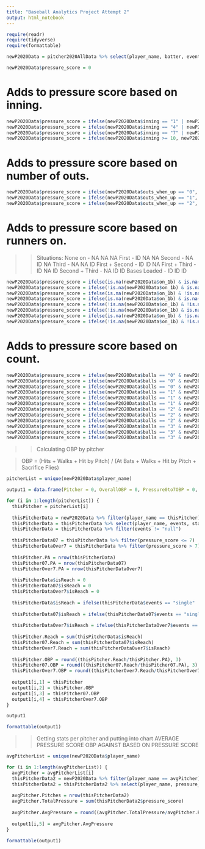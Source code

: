 ---
title: "Baseball Analytics Project Attempt 2"
output: html_notebook
---

```{r}
require(readr)
require(tidyverse)
require(formattable)
```

```{r}
newP2020Data = pitcher2020AllData %>% select(player_name, batter, events, stand, p_throws, balls, strikes, on_3b, on_2b, on_1b, outs_when_up, inning)

newP2020Data$pressure_score = 0
```

# Adds to pressure score based on inning.

```{r message=TRUE, warning=TRUE}

newP2020Data$pressure_score = ifelse(newP2020Data$inning == "1" | newP2020Data$inning == "2" | newP2020Data$inning == "3", newP2020Data$pressure_score+1, newP2020Data$pressure_score)
newP2020Data$pressure_score = ifelse(newP2020Data$inning == "4" | newP2020Data$inning == "5" | newP2020Data$inning == "6", newP2020Data$pressure_score+2, newP2020Data$pressure_score)
newP2020Data$pressure_score = ifelse(newP2020Data$inning == "7" | newP2020Data$inning == "8" | newP2020Data$inning == "9", newP2020Data$pressure_score+3, newP2020Data$pressure_score)
newP2020Data$pressure_score = ifelse(newP2020Data$inning >= 10, newP2020Data$pressure_score+4, newP2020Data$pressure_score)

```

# Adds to pressure score based on number of outs.

```{r}
newP2020Data$pressure_score = ifelse(newP2020Data$outs_when_up == "0", newP2020Data$pressure_score+1, newP2020Data$pressure_score)
newP2020Data$pressure_score = ifelse(newP2020Data$outs_when_up == "1", newP2020Data$pressure_score+2, newP2020Data$pressure_score)
newP2020Data$pressure_score = ifelse(newP2020Data$outs_when_up == "2", newP2020Data$pressure_score+3, newP2020Data$pressure_score)
```

# Adds to pressure score based on runners on.

>> Situations:
> None on - NA NA NA
> First - ID NA NA
> Second - NA ID NA
> Third - NA NA ID
> First + Second - ID ID NA
> First + Third - ID NA ID
> Second + Third - NA ID ID
> Bases Loaded - ID ID ID

```{r}
newP2020Data$pressure_score = ifelse(is.na(newP2020Data$on_1b) & is.na(newP2020Data$on_2b) & is.na(newP2020Data$on_3b), newP2020Data$pressure_score+1, newP2020Data$pressure_score)
newP2020Data$pressure_score = ifelse(!is.na(newP2020Data$on_1b) & is.na(newP2020Data$on_2b) & is.na(newP2020Data$on_3b), newP2020Data$pressure_score+2, newP2020Data$pressure_score)
newP2020Data$pressure_score = ifelse(is.na(newP2020Data$on_1b) & !is.na(newP2020Data$on_2b) & is.na(newP2020Data$on_3b), newP2020Data$pressure_score+3, newP2020Data$pressure_score)
newP2020Data$pressure_score = ifelse(is.na(newP2020Data$on_1b) & is.na(newP2020Data$on_2b) & !is.na(newP2020Data$on_3b), newP2020Data$pressure_score+4, newP2020Data$pressure_score)
newP2020Data$pressure_score = ifelse(!is.na(newP2020Data$on_1b) & !is.na(newP2020Data$on_2b) & is.na(newP2020Data$on_3b), newP2020Data$pressure_score+5, newP2020Data$pressure_score)
newP2020Data$pressure_score = ifelse(!is.na(newP2020Data$on_1b) & is.na(newP2020Data$on_2b) & !is.na(newP2020Data$on_3b), newP2020Data$pressure_score+6, newP2020Data$pressure_score)
newP2020Data$pressure_score = ifelse(is.na(newP2020Data$on_1b) & !is.na(newP2020Data$on_2b) & !is.na(newP2020Data$on_3b), newP2020Data$pressure_score+7, newP2020Data$pressure_score)
newP2020Data$pressure_score = ifelse(!is.na(newP2020Data$on_1b) & !is.na(newP2020Data$on_2b) & !is.na(newP2020Data$on_3b), newP2020Data$pressure_score+8, newP2020Data$pressure_score)
```

# Adds to pressure score based on count.

```{r}
newP2020Data$pressure_score = ifelse(newP2020Data$balls == "0" & newP2020Data$strikes == "0", newP2020Data$pressure_score+3, newP2020Data$pressure_score)
newP2020Data$pressure_score = ifelse(newP2020Data$balls == "0" & newP2020Data$strikes == "1", newP2020Data$pressure_score+2, newP2020Data$pressure_score)
newP2020Data$pressure_score = ifelse(newP2020Data$balls == "0" & newP2020Data$strikes == "2", newP2020Data$pressure_score+1, newP2020Data$pressure_score)
newP2020Data$pressure_score = ifelse(newP2020Data$balls == "1" & newP2020Data$strikes == "0", newP2020Data$pressure_score+4, newP2020Data$pressure_score)
newP2020Data$pressure_score = ifelse(newP2020Data$balls == "1" & newP2020Data$strikes == "1", newP2020Data$pressure_score+3, newP2020Data$pressure_score)
newP2020Data$pressure_score = ifelse(newP2020Data$balls == "1" & newP2020Data$strikes == "2", newP2020Data$pressure_score+2, newP2020Data$pressure_score)
newP2020Data$pressure_score = ifelse(newP2020Data$balls == "2" & newP2020Data$strikes == "0", newP2020Data$pressure_score+5, newP2020Data$pressure_score)
newP2020Data$pressure_score = ifelse(newP2020Data$balls == "2" & newP2020Data$strikes == "1", newP2020Data$pressure_score+4, newP2020Data$pressure_score)
newP2020Data$pressure_score = ifelse(newP2020Data$balls == "2" & newP2020Data$strikes == "2", newP2020Data$pressure_score+3, newP2020Data$pressure_score)
newP2020Data$pressure_score = ifelse(newP2020Data$balls == "3" & newP2020Data$strikes == "0", newP2020Data$pressure_score+6, newP2020Data$pressure_score)
newP2020Data$pressure_score = ifelse(newP2020Data$balls == "3" & newP2020Data$strikes == "1", newP2020Data$pressure_score+5, newP2020Data$pressure_score)
newP2020Data$pressure_score = ifelse(newP2020Data$balls == "3" & newP2020Data$strikes == "2", newP2020Data$pressure_score+7, newP2020Data$pressure_score)
```

>> Calculating OBP by pitcher

> OBP = (Hits + Walks + Hit by Pitch) / (At Bats + Walks + Hit by Pitch + Sacrifice Flies)

```{r}
pitcherList = unique(newP2020Data$player_name)

output1 = data.frame(Pitcher = 0, OverallOBP = 0, Pressure0to7OBP = 0, PressureOver7OBP = 0, AvgPressure = 0)

for (i in 1:length(pitcherList)) {
  thisPitcher = pitcherList[i]
  
  thisPitcherData = newP2020Data %>% filter(player_name == thisPitcher)
  thisPitcherData = thisPitcherData %>% select(player_name, events, stand, p_throws, pressure_score)
  thisPitcherData = thisPitcherData %>% filter(events != "null")
  
  thisPitcherData07 = thisPitcherData %>% filter(pressure_score <= 7)
  thisPitcherDataOver7 = thisPitcherData %>% filter(pressure_score > 7)
  
  thisPitcher.PA = nrow(thisPitcherData)
  thisPitcher07.PA = nrow(thisPitcherData07)
  thisPitcherOver7.PA = nrow(thisPitcherDataOver7)
  
  thisPitcherData$isReach = 0
  thisPitcherData07$isReach = 0
  thisPitcherDataOver7$isReach = 0
  
  thisPitcherData$isReach = ifelse(thisPitcherData$events == "single" | thisPitcherData$events == "double" | thisPitcherData$events == "triple" | thisPitcherData$events == "home_run" | thisPitcherData$events == "fielders_choice" | thisPitcherData$events == "walk" | thisPitcherData$events == "hit_by_pitch", 1, 0)
  
  thisPitcherData07$isReach = ifelse(thisPitcherData07$events == "single" | thisPitcherData07$events == "double" | thisPitcherData07$events == "triple" | thisPitcherData07$events == "home_run" | thisPitcherData07$events == "fielders_choice" | thisPitcherData07$events == "walk" | thisPitcherData07$events == "hit_by_pitch", 1, 0)
  
  thisPitcherDataOver7$isReach = ifelse(thisPitcherDataOver7$events == "single" | thisPitcherDataOver7$events == "double" | thisPitcherDataOver7$events == "triple" | thisPitcherDataOver7$events == "home_run" | thisPitcherDataOver7$events == "fielders_choice" | thisPitcherDataOver7$events == "walk" | thisPitcherDataOver7$events == "hit_by_pitch", 1, 0)
  
  thisPitcher.Reach = sum(thisPitcherData$isReach)
  thisPitcher07.Reach = sum(thisPitcherData07$isReach)
  thisPitcherOver7.Reach = sum(thisPitcherDataOver7$isReach)
  
  thisPitcher.OBP = round((thisPitcher.Reach/thisPitcher.PA), 3)
  thisPitcher07.OBP = round((thisPitcher07.Reach/thisPitcher07.PA), 3)
  thisPitcherOver7.OBP = round((thisPitcherOver7.Reach/thisPitcherOver7.PA), 3)
  
  output1[i,1] = thisPitcher
  output1[i,2] = thisPitcher.OBP
  output1[i,3] = thisPitcher07.OBP
  output1[i,4] = thisPitcherOver7.OBP
}

output1

formattable(output1)
```

>> Getting stats per pitcher and putting into chart
> AVERAGE PRESSURE SCORE
> OBP AGAINST BASED ON PRESSURE SCORE

```{r}
avgPitcherList = unique(newP2020Data$player_name)

for (i in 1:length(avgPitcherList)) {
  avgPitcher = avgPitcherList[i]
  thisPitcherData2 = newP2020Data %>% filter(player_name == avgPitcher)
  thisPitcherData2 = thisPitcherData2 %>% select(player_name, pressure_score)
  
  avgPitcher.Pitches = nrow(thisPitcherData2)
  avgPitcher.TotalPressure = sum(thisPitcherData2$pressure_score)
  
  avgPitcher.AvgPressure = round((avgPitcher.TotalPressure/avgPitcher.Pitches), 2)
  
  output1[i,5] = avgPitcher.AvgPressure
}

formattable(output1)

```

